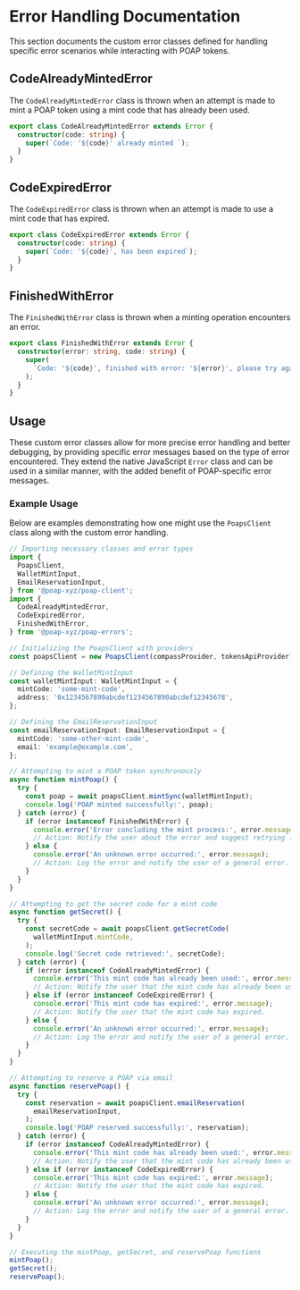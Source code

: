# Error Handling Documentation

This section documents the custom error classes defined for handling specific error scenarios while interacting with POAP tokens.

## CodeAlreadyMintedError

The `CodeAlreadyMintedError` class is thrown when an attempt is made to mint a POAP token using a mint code that has already been used.

```typescript
export class CodeAlreadyMintedError extends Error {
  constructor(code: string) {
    super(`Code: '${code}' already minted `);
  }
}
```

## CodeExpiredError

The `CodeExpiredError` class is thrown when an attempt is made to use a mint code that has expired.

```typescript
export class CodeExpiredError extends Error {
  constructor(code: string) {
    super(`Code: '${code}', has been expired`);
  }
}
```

## FinishedWithError

The `FinishedWithError` class is thrown when a minting operation encounters an error.

```typescript
export class FinishedWithError extends Error {
  constructor(error: string, code: string) {
    super(
      `Code: '${code}', finished with error: '${error}', please try again later `,
    );
  }
}
```

## Usage

These custom error classes allow for more precise error handling and better debugging, by providing specific error messages based on the type of error encountered. They extend the native JavaScript `Error` class and can be used in a similar manner, with the added benefit of POAP-specific error messages.

### Example Usage

Below are examples demonstrating how one might use the `PoapsClient` class along with the custom error handling.

```typescript
// Importing necessary classes and error types
import {
  PoapsClient,
  WalletMintInput,
  EmailReservationInput,
} from '@poap-xyz/poap-client';
import {
  CodeAlreadyMintedError,
  CodeExpiredError,
  FinishedWithError,
} from '@poap-xyz/poap-errors';

// Initializing the PoapsClient with providers
const poapsClient = new PoapsClient(compassProvider, tokensApiProvider);

// Defining the WalletMintInput
const walletMintInput: WalletMintInput = {
  mintCode: 'some-mint-code',
  address: '0x1234567890abcdef1234567890abcdef12345678',
};

// Defining the EmailReservationInput
const emailReservationInput: EmailReservationInput = {
  mintCode: 'some-other-mint-code',
  email: 'example@example.com',
};

// Attempting to mint a POAP token synchronously
async function mintPoap() {
  try {
    const poap = await poapsClient.mintSync(walletMintInput);
    console.log('POAP minted successfully:', poap);
  } catch (error) {
    if (error instanceof FinishedWithError) {
      console.error('Error concluding the mint process:', error.message);
      // Action: Notify the user about the error and suggest retrying later.
    } else {
      console.error('An unknown error occurred:', error.message);
      // Action: Log the error and notify the user of a general error.
    }
  }
}

// Attempting to get the secret code for a mint code
async function getSecret() {
  try {
    const secretCode = await poapsClient.getSecretCode(
      walletMintInput.mintCode,
    );
    console.log('Secret code retrieved:', secretCode);
  } catch (error) {
    if (error instanceof CodeAlreadyMintedError) {
      console.error('This mint code has already been used:', error.message);
      // Action: Notify the user that the mint code has already been used.
    } else if (error instanceof CodeExpiredError) {
      console.error('This mint code has expired:', error.message);
      // Action: Notify the user that the mint code has expired.
    } else {
      console.error('An unknown error occurred:', error.message);
      // Action: Log the error and notify the user of a general error.
    }
  }
}

// Attempting to reserve a POAP via email
async function reservePoap() {
  try {
    const reservation = await poapsClient.emailReservation(
      emailReservationInput,
    );
    console.log('POAP reserved successfully:', reservation);
  } catch (error) {
    if (error instanceof CodeAlreadyMintedError) {
      console.error('This mint code has already been used:', error.message);
      // Action: Notify the user that the mint code has already been used.
    } else if (error instanceof CodeExpiredError) {
      console.error('This mint code has expired:', error.message);
      // Action: Notify the user that the mint code has expired.
    } else {
      console.error('An unknown error occurred:', error.message);
      // Action: Log the error and notify the user of a general error.
    }
  }
}

// Executing the mintPoap, getSecret, and reservePoap functions
mintPoap();
getSecret();
reservePoap();
```
